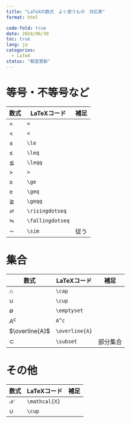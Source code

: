 ```yaml
---
title: "LaTeXの数式　よく使うもの　対応表"
format: html

code-fold: true
date: 2024/06/30
toc: true
lang: ja
categories:
  - LaTeX
status: "都度更新"
---
```


# 等号・不等号など

| 数式 | LaTeXコード |補足 |
|-----|-----|-----|
| $=$    | `=`   | |
| $<$      |`<`   ||
| $\le$      |`\le`   ||
| $\leq$      |`\leq`   ||
| $\leqq$      |`\leqq`   ||
| $>$      |`>`   ||
| $\ge$      |`\ge`   ||
| $\geq$      |`\geq`   ||
| $\geqq$      |`\geqq`   ||
| $\risingdotseq$      |`\risingdotseq`   ||
| $\fallingdotseq$      |`\fallingdotseq`   ||
| $\sim$    | `\sim`   |従う|


# 集合


| 数式 | LaTeXコード |補足 |
|-----|-----|-----|
| $\cap$    | `\cap`   ||
| $\cup$     | `\cup` ||
| $\emptyset$     | `\emptyset`    ||
| $A^c$     | `A^c`    ||
| $\overline{A}$     | `\overline{A}`    ||
| $\subset$     | `\subset`    |部分集合|
<!-- | $$     | ``    ||
| $$     | ``    ||
| $$     | ``    ||
| $$     | ``    || -->

# その他

| 数式 | LaTeXコード |補足 |
|-----|-----|-----|
| $\mathcal{X}$    | `\mathcal{X}`   ||
| $\cup$     | `\cup` ||